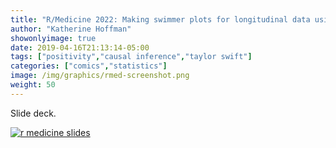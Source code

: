 ```yaml
---
title: "R/Medicine 2022: Making swimmer plots for longitudinal data using {ggplot}"
author: "Katherine Hoffman"
showonlyimage: true
date: 2019-04-16T21:13:14-05:00
tags: ["positivity","causal inference","taylor swift"]
categories: ["comics","statistics"]
image: /img/graphics/rmed-screenshot.png
weight: 50
---
```


Slide deck.

<!--more-->

<html>
   <head>
   </head>
   
   <body>
   <a
   href="https://kathoffman.github.io/swimmer-plots/slides.html#1">
         <img alt="r medicine slides" src="/img/graphics/rmed-screenshot.png"  >
   </body>
</html>